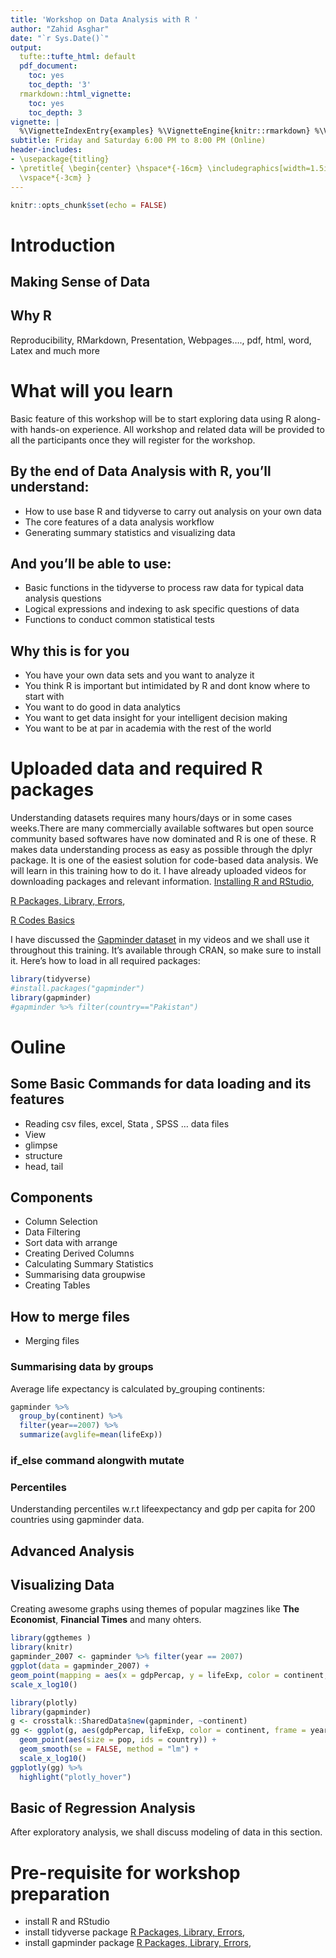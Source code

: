 ```yaml
---
title: 'Workshop on Data Analysis with R '
author: "Zahid Asghar"
date: "`r Sys.Date()`"
output:
  tufte::tufte_html: default
  pdf_document:
    toc: yes
    toc_depth: '3'
  rmarkdown::html_vignette:
    toc: yes
    toc_depth: 3
vignette: |
  %\VignetteIndexEntry{examples} %\VignetteEngine{knitr::rmarkdown} %\VignetteEncoding{UTF-8}
subtitle: Friday and Saturday 6:00 PM to 8:00 PM (Online)
header-includes:
- \usepackage{titling}
- \pretitle{ \begin{center} \hspace*{-16cm} \includegraphics[width=1.5in,height=1.5in]{/Users/hp//Pictures/umt.png}\LARGE\\
  \vspace*{-3cm} }
---
```


```r
knitr::opts_chunk$set(echo = FALSE)
```

# Introduction

## Making Sense of Data

## Why R

Reproducibility, RMarkdown, Presentation, Webpages...., pdf, html, word, Latex and much more

# What will you learn

Basic feature of this workshop will be to start exploring data using R along-with hands-on experience. All workshop and related data will be provided to all the participants once they will register for the workshop.

## By the end of Data Analysis with R, you'll understand:

-   How to use base R and tidyverse to carry out analysis on your own data
-   The core features of a data analysis workflow
-   Generating summary statistics and visualizing data

## And you'll be able to use:

-   Basic functions in the tidyverse to process raw data for typical data analysis questions
-   Logical expressions and indexing to ask specific questions of data
-   Functions to conduct common statistical tests

## Why this is for you

-   You have your own data sets and you want to analyze it
-   You think R is important but intimidated by R and dont know where to start with
-   You want to do good in data analytics
-   You want to get data insight for your intelligent decision making
-   You want to be at par in academia with the rest of the world

# Uploaded data and required R packages

Understanding datasets requires many hours/days or in some cases weeks.There are many commercially available softwares but open source community based softwares have now dominated and R is one of these. R makes data understanding process as easy as possible through the dplyr package. It is one of the easiest solution for code-based data analysis. We will learn in this training how to do it. I have already uploaded videos for downloading packages and relevant information. [Installing R and RStudio](https://youtu.be/ZNBZevfYgo00),

[R Packages, Library, Errors](https://youtu.be/SRSNdCZ_QnE),

[R Codes Basics](https://youtu.be/0IEfQdjc5mM)

I have discussed the [Gapminder dataset](https://cran.r-project.org/web/packages/gapminder/index.html) in my videos and we shall use it throughout this training. It's available through CRAN, so make sure to install it. Here's how to load in all required packages:

```r
library(tidyverse)
#install.packages("gapminder")
library(gapminder)
#gapminder %>% filter(country=="Pakistan")
```

# Ouline

## Some Basic Commands for data loading and its features

-   Reading csv files, excel, Stata , SPSS ... data files
-   View
-   glimpse
-   structure
-   head, tail

## Components

-   Column Selection
-   Data Filtering
-   Sort data with arrange
-   Creating Derived Columns
-   Calculating Summary Statistics
-   Summarising data groupwise
-   Creating Tables

## How to merge files

-   Merging files

### Summarising data by groups

Average life expectancy is calculated by_grouping continents:

```r
gapminder %>% 
  group_by(continent) %>% 
  filter(year==2007) %>% 
  summarize(avglife=mean(lifeExp)) 

```

### if_else command alongwith mutate

### Percentiles

Understanding percentiles w.r.t lifeexpectancy and gdp per capita for 200 countries using gapminder data.

## Advanced Analysis

## Visualizing Data

Creating awesome graphs using themes of popular magzines like **The Economist**, **Financial Times** and many ohters.

```r
library(ggthemes )
library(knitr)
gapminder_2007 <- gapminder %>% filter(year == 2007)
ggplot(data = gapminder_2007) +
geom_point(mapping = aes(x = gdpPercap, y = lifeExp, color = continent, size = pop)) +
scale_x_log10()

```

```r
library(plotly)
library(gapminder)
g <- crosstalk::SharedData$new(gapminder, ~continent)
gg <- ggplot(g, aes(gdpPercap, lifeExp, color = continent, frame = year)) +
  geom_point(aes(size = pop, ids = country)) +
  geom_smooth(se = FALSE, method = "lm") +
  scale_x_log10()
ggplotly(gg) %>% 
  highlight("plotly_hover")

```


## Basic of Regression Analysis

After exploratory analysis, we shall discuss modeling of data in this section.

# Pre-requisite for workshop preparation

-   install R and RStudio
-   install tidyverse package [R Packages, Library, Errors](https://youtu.be/SRSNdCZ_QnE),
-   install gapminder package [R Packages, Library, Errors](https://youtu.be/SRSNdCZ_QnE),
